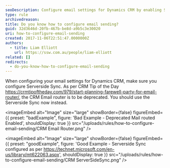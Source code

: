 ```yaml
---
seoDescription: Configure email settings for Dynamics CRM by enabling Serverside Sync, replacing the deprecated Email router.
type: rule
archivedreason:
title: Do you know how to configure email sending?
guid: 32d3646d-20fb-467b-be8d-a9b5c3e30020
uri: how-to-configure-email-sending
created: 2017-11-06T22:51:47.0000000Z
authors:
  - title: Liam Elliott
    url: https://ssw.com.au/people/liam-elliott
related: []
redirects:
  - do-you-know-how-to-configure-email-sending
---
```


When configuring your email settings for Dynamics CRM, make sure you configure Serverside Sync.
As per CRM Tip of the Day https://crmtipoftheday.com/979/start-planning-farewell-party-for-email-router/, the CRM Email router is to be deprecated. You should use the Serverside Sync now instead.

<imageEmbed
  alt="Image"
  size="large"
  showBorder={false}
  figureEmbed={{
    preset: "badExample",
    figure: 'Bad Example - Deprecated Mail routed Enabled',
    shouldDisplay: true
  }}
  src="/uploads/rules/how-to-configure-email-sending/CRM Email Router.png"
/>

<imageEmbed
  alt="Image"
  size="large"
  showBorder={false}
  figureEmbed={{
    preset: "goodExample",
    figure: 'Good Example - Serverside Sync configured as per https://technet.microsoft.com/en-us/library/mt622063.aspx',
    shouldDisplay: true
  }}
  src="/uploads/rules/how-to-configure-email-sending/CRM ServerSideSync.png"
/>